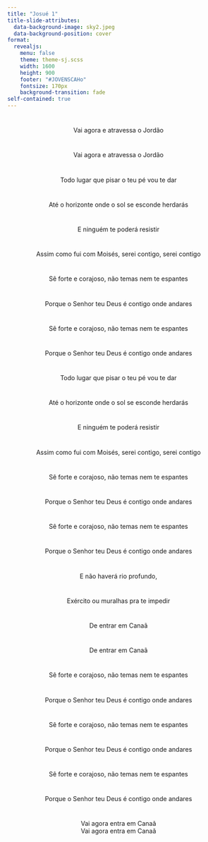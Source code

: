 ```yaml
---
title: "Josué 1"
title-slide-attributes:
  data-background-image: sky2.jpeg
  data-background-position: cover
format: 
  revealjs:
    menu: false
    theme: theme-sj.scss
    width: 1600
    height: 900
    footer: "#JOVENSCAHo"
    fontsize: 170px
    background-transition: fade
self-contained: true
---
```


# {background-image="sky2.jpeg" auto-animate=true}

<center>
Vai agora e atravessa o Jordão
</center>

# {background-image="sky2.jpeg" auto-animate=true}

<center>
Vai agora e atravessa o Jordão
</center>

# {background-image="sky2.jpeg" auto-animate=true}

<center>
Todo lugar que pisar o teu pé vou te dar
</center>

# {background-image="sky2.jpeg" auto-animate=true}

<center>
Até o horizonte onde o sol se esconde herdarás
</center>

# {background-image="sky2.jpeg" auto-animate=true}

<center>
E ninguém te poderá resistir
</center>

# {background-image="sky2.jpeg" auto-animate=true}

<center>
Assim como fui com Moisés, serei contigo, serei contigo
</center>

# {background-image="sky2.jpeg" auto-animate=true}

<center>
Sê forte e corajoso, não temas nem te espantes
</center>

# {background-image="sky2.jpeg" auto-animate=true}

<center>
Porque o Senhor teu Deus é contigo onde andares
</center>

# {background-image="sky2.jpeg" auto-animate=true}

<center>
Sê forte e corajoso, não temas nem te espantes
</center>

# {background-image="sky2.jpeg" auto-animate=true}

<center>
Porque o Senhor teu Deus é contigo onde andares
</center>

# {background-image="sky2.jpeg" auto-animate=true}

<center>
Todo lugar que pisar o teu pé vou te dar
</center>

# {background-image="sky2.jpeg" auto-animate=true}

<center>
Até o horizonte onde o sol se esconde herdarás
</center>

# {background-image="sky2.jpeg" auto-animate=true}

<center>
E ninguém te poderá resistir
</center>

# {background-image="sky2.jpeg" auto-animate=true}

<center>
Assim como fui com Moisés, serei contigo, serei contigo
</center>

# {background-image="sky2.jpeg" auto-animate=true}

<center>
Sê forte e corajoso, não temas nem te espantes
</center>

# {background-image="sky2.jpeg" auto-animate=true}

<center>
Porque o Senhor teu Deus é contigo onde andares
</center>

# {background-image="sky2.jpeg" auto-animate=true}

<center>
Sê forte e corajoso, não temas nem te espantes
<center>

# {background-image="sky2.jpeg" auto-animate=true}

<center>
Porque o Senhor teu Deus é contigo onde andares
</center>

# {background-image="sky2.jpeg" auto-animate=true}

<center>
E não haverá rio profundo,
</center>

# {background-image="sky2.jpeg" auto-animate=true}

<center>
Exército ou muralhas pra te impedir
</center>

# {background-image="sky2.jpeg" auto-animate=true}

<center>
De entrar em Canaã
</center>

# {background-image="sky2.jpeg" auto-animate=true}

<center>
De entrar em Canaã
</center>

# {background-image="sky2.jpeg" auto-animate=true}

<center>
Sê forte e corajoso, não temas nem te espantes
</center>

# {background-image="sky2.jpeg" auto-animate=true}

<center>
Porque o Senhor teu Deus é contigo onde andares
</center>

# {background-image="sky2.jpeg" auto-animate=true}

<center>
Sê forte e corajoso, não temas nem te espantes
</center>

# {background-image="sky2.jpeg" auto-animate=true}

<center>
Porque o Senhor teu Deus é contigo onde andares
</center>

# {background-image="sky2.jpeg" auto-animate=true}

<center>
Sê forte e corajoso, não temas nem te espantes
</center>

# {background-image="sky2.jpeg" auto-animate=true}

<center>
Porque o Senhor teu Deus é contigo onde andares
</center>

# {background-image="sky2.jpeg" auto-animate=true}

<center>
Vai agora entra em Canaã <br>
Vai agora entra em Canaã
</center>